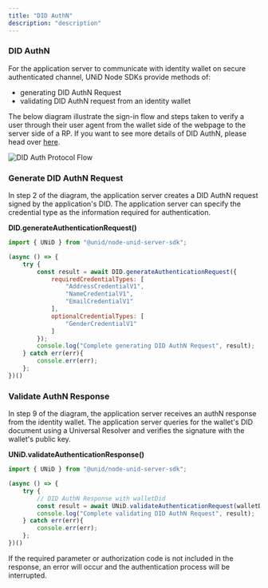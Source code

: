 ```yaml
---
title: "DID AuthN"
description: "description"
---
```


### DID AuthN

For the application server to communicate with identity wallet on secure authenticated channel, UNiD Node SDKs provide methods of:

- generating DID AuthN Request
- validating DID AuthN request from an identity wallet

The below diagram illustrate the sign-in flow and steps taken to verify a user through their user agent from the wallet side of the webpage to the server side of a RP. If you want to see more details of DID AuthN, please head over [here](../unid/3-extensions).

![DID Auth Protocol Flow](../assets/did-authN-protocol.png)

### Generate DID AuthN Request

In step 2 of the diagram, the application server creates a DID AuthN request signed by the application's DID. The application server can specify the credential type as the information required for authentication.

**DID.generateAuthenticationRequest()**
```js
import { UNiD } from "@unid/node-unid-server-sdk";

(async () => {
    try {
        const result = await DID.generateAuthenticationRequest({
            requiredCredentialTypes: [
                "AddressCredentialV1",
                "NameCredentialV1",
                "EmailCredentialV1"
            ],
            optionalCredentialTypes: [
                "GenderCredentialV1"
            ]
        });
        console.log("Complete generating DID AuthN Request", result);
    } catch err(err){
        console.err(err);
    };
})()
```

### Validate AuthN Response

In step 9 of the diagram, the application server receives an authN response from the identity wallet. The application server queries for the wallet's DID document using a Universal Resolver and verifies the signature with the wallet's public key.

**UNiD.validateAuthenticationResponse()**
```js
import { UNiD } from "@unid/node-unid-server-sdk";

(async () => {
    try {
        // DID AuthN Response with walletDid
        const result = await UNiD.validateAuthenticationRequest(walletDid);
        console.log("Complete validating DID AuthN Request", result);
    } catch err(err){
        console.err(err);
    };
})()
```

If the required parameter or authorization code is not included in the response, an error will occur and the authentication process will be interrupted.

<!--
### Tutorial DID AuthN

デモ用のDID authN request of RPをQRコードで設置
テストできるようにする
-->
